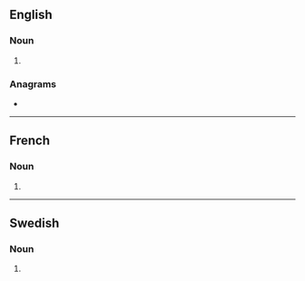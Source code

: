 ==English==

===Noun===
{{head|en|noun plural form}}

# {{plural of|filmer|lang=en}}

===Anagrams===
* {{anagrams|en|a=efilmrs|refilms}}

----

==French==

===Noun===
{{head|fr|noun plural form|g=?}}

# {{plural of|filmer|lang=fr}}

----

==Swedish==

===Noun===
{{head|sv|noun form}}

# {{sv-noun-form-indef-gen-pl|film}}